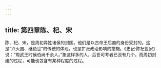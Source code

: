 ```yaml
---
---
---
```

title: 第四章陈、杞、宋
---



陈、杞、宋，是周初异姓诸侯的封国。他们是以古帝王后裔的身份受封的。这是“兴灭国、继绝世”的传统的体现，也是扩张政治影响的措施。《史记·陈杞世家》说：“周武王时侯伯尚千余人。”象这样多的人，后世可考者已没有几个。而周初封建的过程，可能也包含有某种程度的过程。